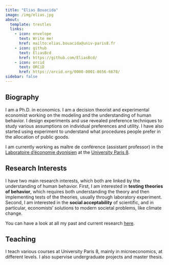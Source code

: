 ```yaml
---
title: "Elias Bouacida"
image: /img/elias.jpg
about:
  template: trestles
  links: 
    - icon: envelope
      text: Write me!
      href: mailto:elias.bouacida@univ-paris8.fr
    - icon: github
      text: EliasBcd
      href: https://github.com/EliasBcd/
    - icon: orcid
      text: ORCiD
      href: https://orcid.org/0000-0001-8656-6678/
sidebar: false
---
```


## Biography

I am a Ph.D. in economics. I am a decision theorist and experimental economist working on the modeling and the understanding of human behavior. I design experiments and use revealed preference techniques to study various assumptions on individual preferences and utility. I have also started using experiment to understand what procedures people prefer in the allocation of public goods.

I am currently working as maître de conférence (assistant professor) in the [Laboratoire d'économie dyonisien](https://sites.google.com/site/up8led/home) at the [University Paris 8](https://www.univ-paris8.fr/en/).

## Research Interests

I have two main research interests, which both are linked by the understanding of human behavior.
First, I am interested in **testing theories of behavior**, which requires both understanding the theory and then implementing tests of the theories, usually through laboratory experiment.
Second, I am interested in the **social acceptability** of scientific, and in particular, economists' solutions to modern societal problems, like climate change.

You can have a look at all my past and current research [here](research/).

## Teaching

I teach various courses at University Paris 8, mainly in microeconomics, at different levels. 
I also supervise undergraduate projects and master thesis.

<!-- Welcome to [Elias](elias.qmd)' trial at a new academic website. -->
<!-- You can find the original one [here](https://bouacida.fr/). -->


<!-- If you are looking for the results of the experiment, please go [here](experiment.qmd). -->